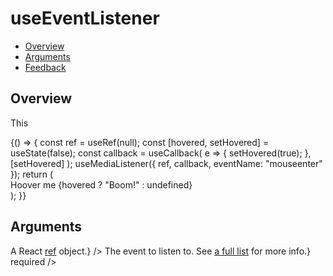 
<Meta title="Hooks/useEventListener" />

# useEventListener

- [Overview](#overview)
- [Arguments](#arguments)
- [Feedback](#feedback)

## Overview

This

<Canvas>
  <Story name="Overview">
    {() => {
      const ref = useRef(null);
      const [hovered, setHovered] = useState(false);
      const callback = useCallback(
        e => {
          setHovered(true);
        },
        [setHovered]
      );
      useMediaListener({ ref, callback, eventName: "mouseenter" });
      return (
        <div ref={ref} className="hooks-reference-element">
          Hoover me {hovered ? "Boom!" : undefined}
        </div>
      );
    }}
  </Story>
</Canvas>

## Arguments

<FunctionArguments>
  <FunctionArgument name="options" type="Object">
    <FunctionArgument
      name="ref"
      type="React.MutableRefObject"
      description={<>A React <a href="https://reactjs.org/docs/hooks-reference.html#useref" target="_blank" rel="noopener noreferrer">ref</a> object.</>}
    />
    <FunctionArgument
      name="callback"
      type="(event: Event) => void"
      description="Callback function to execute when the event is fired."
      required
    />
    <FunctionArgument
      name="eventName"
      type="string"
      description={<>The event to listen to. See <a href="https://developer.mozilla.org/en-US/docs/Web/Events" target="_blank" rel="noopener noreferrer">a full list</a> for more info.</>}
      required
    />
    <FunctionArgument
      name="capture"
      type="boolean"
      description="Whether to capture the event before bubbling up or not."
      default="false"
    />
  </FunctionArgument>
</FunctionArguments>
